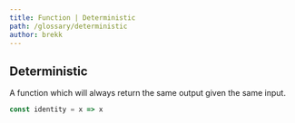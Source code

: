```yaml
---
title: Function | Deterministic
path: /glossary/deterministic
author: brekk
---
```


## Deterministic

A function which will always return the same output given the same input.

```js
const identity = x => x
```

